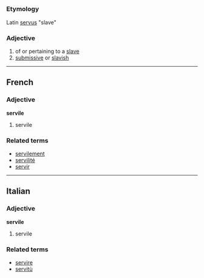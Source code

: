 =={{en}}==
===Etymology===
Latin [[servus]] "slave"
===Adjective===
# of or pertaining to a [[slave]]
# [[submissive]] or [[slavish]]

----

==French==
===Adjective===
'''servile'''

# servile

===Related terms===
*[[servilement]]
*[[servilité]]
*[[servir]]

----

==Italian==
===Adjective===
'''servile'''

# servile

===Related terms===
*[[servire]]
*[[servitù]]